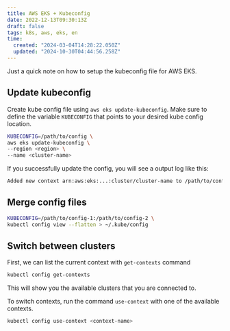 ```yaml
---
title: AWS EKS + Kubeconfig
date: 2022-12-13T09:30:13Z
draft: false
tags: k8s, aws, eks, en
time:
  created: "2024-03-04T14:28:22.050Z"
  updated: "2024-10-30T04:44:56.258Z"
---
```


Just a quick note on how to setup the kubeconfig file for AWS EKS.

## Update kubeconfig

Create kube config file using `aws eks update-kubeconfig`. Make sure to define the variable `KUBECONFIG` that points to your desired kube config location.

```bash
KUBECONFIG=/path/to/config \
aws eks update-kubeconfig \
--region <region> \
--name <cluster-name>
```

If you successfully update the config, you will see a output log like this:

```bash
Added new context arn:aws:eks:...:cluster/cluster-name to /path/to/config
```

## Merge config files

```bash
KUBECONFIG=/path/to/config-1:/path/to/config-2 \
kubectl config view --flatten > ~/.kube/config
```

## Switch between clusters

First, we can list the current context with `get-contexts` command

```bash
kubectl config get-contexts
```

This will show you the available clusters that you are connected to.

To switch contexts, run the command `use-context` with one of the available contexts.

```bash
kubectl config use-context <context-name>
```
